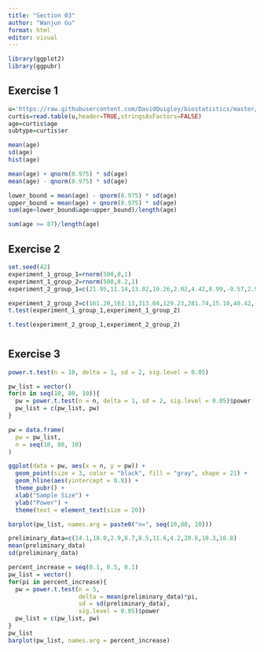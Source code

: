 ```yaml
---
title: "Section 03"
author: "Wanjun Gu"
format: html
editor: visual
---
```


```r
library(ggplot2)
library(ggpubr)
```

## Exercise 1

```r
u='https://raw.githubusercontent.com/DavidQuigley/biostatistics/master/data/metabric.txt'
curtis=read.table(u,header=TRUE,stringsAsFactors=FALSE)
age=curtis$age
subtype=curtis$er
```

```r
mean(age)
sd(age)
hist(age)
```

```r
mean(age) + qnorm(0.975) * sd(age)
mean(age) - qnorm(0.975) * sd(age)
```

```r
lower_bound = mean(age) - qnorm(0.975) * sd(age)
upper_bound = mean(age) + qnorm(0.975) * sd(age)
sum(age>lower_bound&age<upper_bound)/length(age)
```

```r
sum(age >= 87)/length(age)
```

## Exercise 2

```r
set.seed(42)
experiment_1_group_1=rnorm(500,8,1)
experiment_1_group_2=rnorm(500,8.2,1)
experiment_2_group_1=c(21.95,11.14,13.82,10.26,2.02,4.42,8.99,-9.57,2.91,12.79)

experiment_2_group_2=c(161.20,163.13,313.04,129.23,281.74,15.10,40.42,-17.63,210.9,173.20)
t.test(experiment_1_group_1,experiment_1_group_2)
```

```r
t.test(experiment_2_group_1,experiment_2_group_2)
```

# 

## Exercise 3

```r
power.t.test(n = 10, delta = 1, sd = 2, sig.level = 0.05)
```

```r
pw_list = vector()
for(n in seq(10, 80, 10)){
  pw = power.t.test(n = n, delta = 1, sd = 2, sig.level = 0.05)$power
  pw_list = c(pw_list, pw)
}

pw = data.frame(
  pw = pw_list, 
  n = seq(10, 80, 10)
)

ggplot(data = pw, aes(x = n, y = pw)) + 
  geom_point(size = 3, color = "black", fill = "gray", shape = 21) + 
  geom_hline(aes(yintercept = 0.8)) +
  theme_pubr() + 
  xlab("Sample Size") + 
  ylab("Power") + 
  theme(text = element_text(size = 20))

barplot(pw_list, names.arg = paste0("n=", seq(10,80, 10)))
```

```r
preliminary_data=c(14.1,18.0,2.9,8.7,8.5,11.6,4.2,20.6,10.3,16.8)
mean(preliminary_data)
sd(preliminary_data)
```

```r
percent_increase = seq(0.1, 0.5, 0.1)
pw_list = vector()
for(pi in percent_increase){
  pw = power.t.test(n = 5, 
                    delta = mean(preliminary_data)*pi, 
                    sd = sd(preliminary_data),
                    sig.level = 0.05)$power
  pw_list = c(pw_list, pw)
}
pw_list
barplot(pw_list, names.arg = percent_increase)
```
